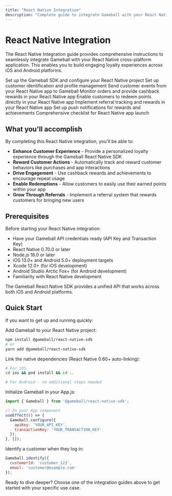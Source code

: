 ```yaml
---
title: "React Native Integration"
description: "Complete guide to integrate Gameball with your React Native cross-platform application"
---
```


# React Native Integration

The React Native Integration guide provides comprehensive instructions to seamlessly integrate Gameball with your React Native cross-platform application. This enables you to build engaging loyalty experiences across iOS and Android platforms.

<CardGroup cols={2}>
  <Card title="Getting Started" icon="rocket" href="/installation-guide/react-native/getting-started">
    Set up the Gameball SDK and configure your React Native project
  </Card>

  <Card title="Initialize Customer Profile" icon="user" href="/installation-guide/react-native/initialize-profile">
    Set up customer identification and profile management
  </Card>

  <Card title="Track Customer Events" icon="chart-line" href="/installation-guide/react-native/track-events">
    Send customer events from your React Native app to Gameball
  </Card>

  <Card title="Track Orders & Cashback" icon="shopping-cart" href="/installation-guide/react-native/track-orders">
    Monitor orders and provide cashback rewards in your React Native app
  </Card>

  <Card title="Integrate Redemption" icon="gift" href="/installation-guide/react-native/integrate-redemption">
    Enable customers to redeem points directly in your React Native app
  </Card>

  <Card title="Track Referrals" icon="users" href="/installation-guide/react-native/track-referrals">
    Implement referral tracking and rewards in your React Native app
  </Card>

  <Card title="Push Notifications" icon="bell" href="/installation-guide/react-native/push-notifications">
    Set up push notifications for rewards and achievements
  </Card>

  <Card title="Go-Live Checklist" icon="check-circle" href="/installation-guide/react-native/go-live-checklist">
    Comprehensive checklist for React Native app launch
  </Card>
</CardGroup>

## What you'll accomplish

By completing this React Native integration, you'll be able to:

- **Enhance Customer Experience** - Provide a personalized loyalty experience through the Gameball React Native SDK
- **Reward Customer Actions** - Automatically track and reward customer behaviors like purchases and app interactions
- **Drive Engagement** - Use cashback rewards and achievements to encourage repeat usage
- **Enable Redemptions** - Allow customers to easily use their earned points within your app
- **Grow Through Referrals** - Implement a referral system that rewards customers for bringing new users

## Prerequisites

Before starting your React Native integration:

- Have your Gameball API credentials ready (API Key and Transaction Key)
- React Native 0.70.0 or later
- Node.js 16.0 or later
- iOS 13.0+ and Android 5.0+ deployment targets
- Xcode 12.0+ (for iOS development)
- Android Studio Arctic Fox+ (for Android development)
- Familiarity with React Native development

<Note>
The Gameball React Native SDK provides a unified API that works across both iOS and Android platforms.
</Note>

## Quick Start

If you want to get up and running quickly:

<Steps>
<Step title="Install the SDK">
  Add Gameball to your React Native project:
  
  ```bash
  npm install @gameball/react-native-sdk
  # or
  yarn add @gameball/react-native-sdk
  ```
</Step>

<Step title="Link Native Dependencies">
  Link the native dependencies (React Native 0.60+ auto-linking):
  
  ```bash
  # For iOS
  cd ios && pod install && cd ..
  
  # For Android - no additional steps needed
  ```
</Step>

<Step title="Initialize Gameball">
  Initialize Gameball in your App.js:
  
  ```javascript
  import { Gameball } from '@gameball/react-native-sdk';
  
  // In your App component
  useEffect(() => {
    Gameball.configure({
      apiKey: 'YOUR_API_KEY',
      transactionKey: 'YOUR_TRANSACTION_KEY'
    });
  }, []);
  ```
</Step>

<Step title="Identify Customer">
  Identify a customer when they log in:
  
  ```javascript
  Gameball.identify({
    customerId: 'customer_123',
    email: 'customer@example.com'
  });
  ```
</Step>
</Steps>

Ready to dive deeper? Choose one of the integration guides above to get started with your specific use case.

